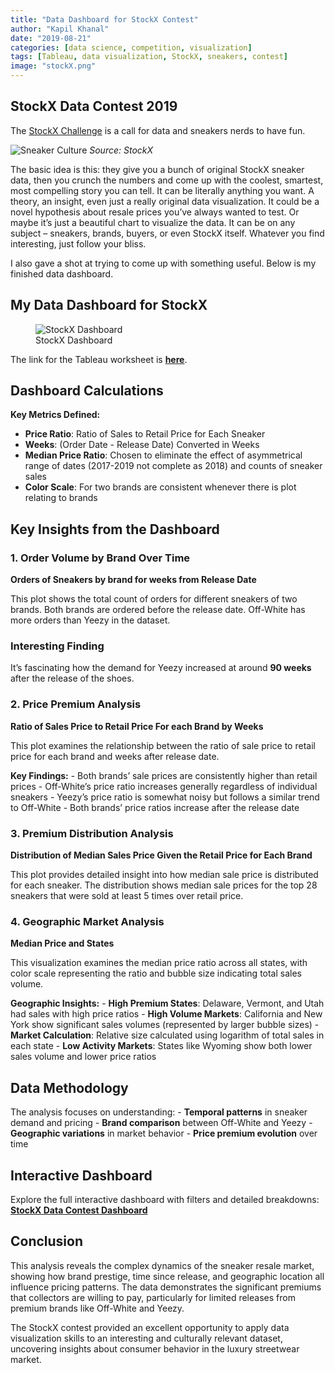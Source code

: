 ```yaml
---
title: "Data Dashboard for StockX Contest"
author: "Kapil Khanal"
date: "2019-08-21"
categories: [data science, competition, visualization]
tags: [Tableau, data visualization, StockX, sneakers, contest]
image: "stockX.png"
---
```


## Stock**X** Data Contest 2019

The [StockX Challenge](https://stockx.com/news/the-2019-data-contest/) is a call for data and sneakers nerds to have fun.

![Sneaker Culture](sneaker.jpg)
*Source: StockX*

The basic idea is this: they give you a bunch of original StockX sneaker data, then you crunch the numbers and come up with the coolest, smartest, most compelling story you can tell. It can be literally anything you want. A theory, an insight, even just a really original data visualization. It could be a novel hypothesis about resale prices you've always wanted to test. Or maybe it's just a beautiful chart to visualize the data. It can be on any subject – sneakers, brands, buyers, or even StockX itself. Whatever you find interesting, just follow your bliss.

I also gave a shot at trying to come up with something useful. Below is my finished data dashboard.

## My Data Dashboard for Stock**X**

![StockX Dashboard](stockX.png)

The link for the Tableau worksheet is [**here**](https://public.tableau.com/views/StockX_0/Dashboard1?:embed=y&:display_count=yes&:origin=viz_share_link).

## Dashboard Calculations

**Key Metrics Defined:**

- **Price Ratio**: Ratio of Sales to Retail Price for Each Sneaker
- **Weeks**: (Order Date - Release Date) Converted in Weeks
- **Median Price Ratio**: Chosen to eliminate the effect of asymmetrical range of dates (2017-2019 not complete as 2018) and counts of sneaker sales
- **Color Scale**: For two brands are consistent whenever there is plot relating to brands

## Key Insights from the Dashboard

### 1. Order Volume by Brand Over Time

**Orders of Sneakers by brand for weeks from Release Date**

This plot shows the total count of orders for different sneakers of two brands. Both brands are ordered before the release date. Off-White has more orders than Yeezy in the dataset.

::: {.callout-note}
### Interesting Finding
It's fascinating how the demand for Yeezy increased at around **90 weeks** after the release of the shoes.
:::

### 2. Price Premium Analysis

**Ratio of Sales Price to Retail Price For each Brand by Weeks**

This plot examines the relationship between the ratio of sale price to retail price for each brand and weeks after release date. 

**Key Findings:**
- Both brands' sale prices are consistently higher than retail prices
- Off-White's price ratio increases generally regardless of individual sneakers
- Yeezy's price ratio is somewhat noisy but follows a similar trend to Off-White
- Both brands' price ratios increase after the release date

### 3. Premium Distribution Analysis

**Distribution of Median Sales Price Given the Retail Price for Each Brand**

This plot provides detailed insight into how median sale price is distributed for each sneaker. The distribution shows median sale prices for the top 28 sneakers that were sold at least 5 times over retail price.

### 4. Geographic Market Analysis

**Median Price and States**

This visualization examines the median price ratio across all states, with color scale representing the ratio and bubble size indicating total sales volume.

**Geographic Insights:**
- **High Premium States**: Delaware, Vermont, and Utah had sales with high price ratios
- **High Volume Markets**: California and New York show significant sales volumes (represented by larger bubble sizes)
- **Market Calculation**: Relative size calculated using logarithm of total sales in each state
- **Low Activity Markets**: States like Wyoming show both lower sales volume and lower price ratios

## Data Methodology

The analysis focuses on understanding:
- **Temporal patterns** in sneaker demand and pricing
- **Brand comparison** between Off-White and Yeezy
- **Geographic variations** in market behavior
- **Price premium evolution** over time

## Interactive Dashboard

Explore the full interactive dashboard with filters and detailed breakdowns:
[**StockX Data Contest Dashboard**](https://public.tableau.com/views/StockX_0/Dashboard1?:embed=y&:display_count=yes&:origin=viz_share_link)

## Conclusion

This analysis reveals the complex dynamics of the sneaker resale market, showing how brand prestige, time since release, and geographic location all influence pricing patterns. The data demonstrates the significant premiums that collectors are willing to pay, particularly for limited releases from premium brands like Off-White and Yeezy.

The StockX contest provided an excellent opportunity to apply data visualization skills to an interesting and culturally relevant dataset, uncovering insights about consumer behavior in the luxury streetwear market.

